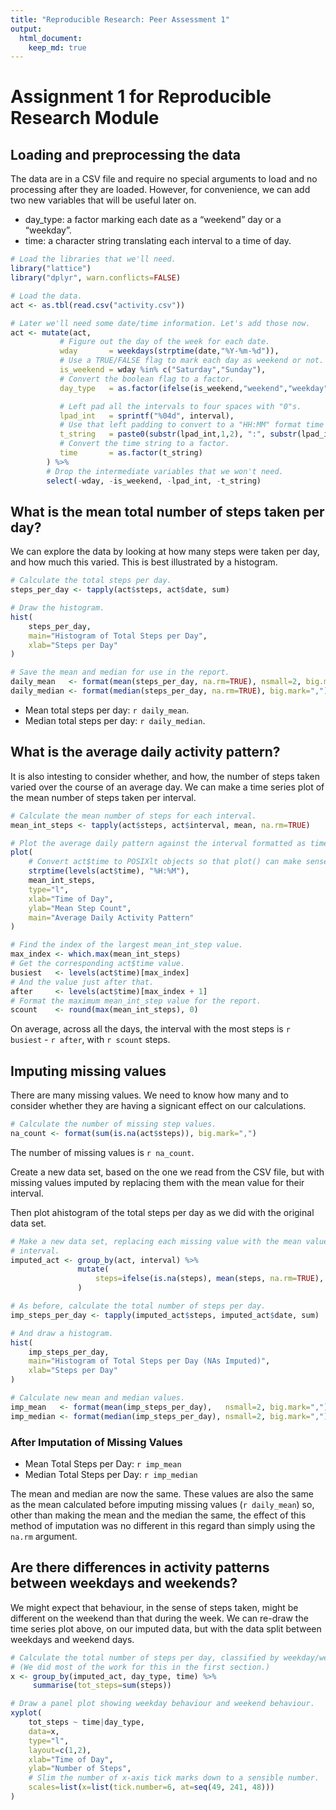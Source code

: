 ```yaml
---
title: "Reproducible Research: Peer Assessment 1"
output:
  html_document:
    keep_md: true
---
```

# Assignment 1 for Reproducible Research Module


## Loading and preprocessing the data

The data are in a CSV file and require no special arguments to load and no
processing after they are loaded. However, for convenience, we can add two new
variables that will be useful later on.

* day_type: a factor marking each date as a "weekend" day or a "weekday".
* time:     a character string translating each interval to a time of day.

```r
# Load the libraries that we'll need.
library("lattice")
library("dplyr", warn.conflicts=FALSE)

# Load the data.
act <- as.tbl(read.csv("activity.csv"))

# Later we'll need some date/time information. Let's add those now.
act <- mutate(act,
           # Figure out the day of the week for each date.
           wday       = weekdays(strptime(date,"%Y-%m-%d")),
           # Use a TRUE/FALSE flag to mark each day as weekend or not.
           is_weekend = wday %in% c("Saturday","Sunday"),
           # Convert the boolean flag to a factor.
           day_type   = as.factor(ifelse(is_weekend,"weekend","weekday")),

           # Left pad all the intervals to four spaces with "0"s.
           lpad_int   = sprintf("%04d", interval),
           # Use that left padding to convert to a "HH:MM" format time string.
           t_string   = paste0(substr(lpad_int,1,2), ":", substr(lpad_int,3,4)),
           # Convert the time string to a factor.
           time       = as.factor(t_string)
        ) %>%
        # Drop the intermediate variables that we won't need.
        select(-wday, -is_weekend, -lpad_int, -t_string)
```


## What is the mean total number of steps taken per day?

We can explore the data by looking at how many steps were taken per day, and how
much this varied. This is best illustrated by a histogram.

```r
# Calculate the total steps per day.
steps_per_day <- tapply(act$steps, act$date, sum)

# Draw the histogram.
hist(
    steps_per_day,
    main="Histogram of Total Steps per Day",
    xlab="Steps per Day"
)

# Save the mean and median for use in the report.
daily_mean   <- format(mean(steps_per_day, na.rm=TRUE), nsmall=2, big.mark=",")
daily_median <- format(median(steps_per_day, na.rm=TRUE), big.mark=",")
```

* Mean total steps per day: `r daily_mean`.
* Median total steps per day: `r daily_median`.


## What is the average daily activity pattern?

It is also intesting to consider whether, and how, the number of steps taken
varied over the course of an average day. We can make a time series plot of the
mean number of steps taken per interval.

```r
# Calculate the mean number of steps for each interval.
mean_int_steps <- tapply(act$steps, act$interval, mean, na.rm=TRUE)

# Plot the average daily pattern against the interval formatted as time of day.
plot(
    # Convert act$time to POSIXlt objects so that plot() can make sense of it.
    strptime(levels(act$time), "%H:%M"),
    mean_int_steps,
    type="l",
    xlab="Time of Day",
    ylab="Mean Step Count",
    main="Average Daily Activity Pattern"
)

# Find the index of the largest mean_int_step value.
max_index <- which.max(mean_int_steps)
# Get the corresponding act$time value.
busiest   <- levels(act$time)[max_index]
# And the value just after that.
after     <- levels(act$time)[max_index + 1]
# Format the maximum mean_int_step value for the report.
scount    <- round(max(mean_int_steps), 0)
```

On average, across all the days, the interval with the most steps is `r busiest` - `r after`, with `r scount` steps.

## Imputing missing values

There are many missing values. We need to know how many and to consider whether
they are having a signicant effect on our calculations.

```r
# Calculate the number of missing step values.
na_count <- format(sum(is.na(act$steps)), big.mark=",")
```

The number of missing values is `r na_count`.

Create a new data set, based on the one we read from the CSV file, but with
missing values imputed by replacing them with the mean value for their interval.

Then plot ahistogram of the total steps per day as we did with the original data set.

```r
# Make a new data set, replacing each missing value with the mean value for that
# interval.
imputed_act <- group_by(act, interval) %>%
               mutate(
                   steps=ifelse(is.na(steps), mean(steps, na.rm=TRUE), steps)
               )

# As before, calculate the total number of steps per day.
imp_steps_per_day <- tapply(imputed_act$steps, imputed_act$date, sum)

# And draw a histogram.
hist(
    imp_steps_per_day,
    main="Histogram of Total Steps per Day (NAs Imputed)",
    xlab="Steps per Day"
)

# Calculate new mean and median values.
imp_mean   <- format(mean(imp_steps_per_day),   nsmall=2, big.mark=",")
imp_median <- format(median(imp_steps_per_day), nsmall=2, big.mark=",")
```


### After Imputation of Missing Values
* Mean Total Steps per Day: `r imp_mean`
* Median Total Steps per Day: `r imp_median`

The mean and median are now the same. These values are also the same as the mean calculated before imputing missing values (`r daily_mean`) so, other than
making the mean and the median the same, the effect of this method of imputation
was no different in this regard than simply using the `na.rm` argument.

## Are there differences in activity patterns between weekdays and weekends?

We might expect that behaviour, in the sense of steps taken, might be different
on the weekend than that during the week. We can re-draw the time series plot
above, on our imputed data, but with the data split between weekdays and
weekend days.

```r

# Calculate the total number of steps per day, classified by weekday/weekend.
# (We did most of the work for this in the first section.)
x <- group_by(imputed_act, day_type, time) %>%
     summarise(tot_steps=sum(steps))

# Draw a panel plot showing weekday behaviour and weekend behaviour.
xyplot(
    tot_steps ~ time|day_type,
    data=x,
    type="l",
    layout=c(1,2),
    xlab="Time of Day",
    ylab="Number of Steps",
    # Slim the number of x-axis tick marks down to a sensible number.
    scales=list(x=list(tick.number=6, at=seq(49, 241, 48)))
)
```

